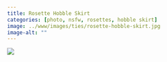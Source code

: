 ```yaml
---
title: Rosette Hobble Skirt
categories: [photo, nsfw, rosettes, hobble skirt]
image: ../www/images/ties/rosette-hobble-skirt.jpg
image-alt: ""
---
```


![](../www/images/ties/rosette-hobble-skirt.jpg)

